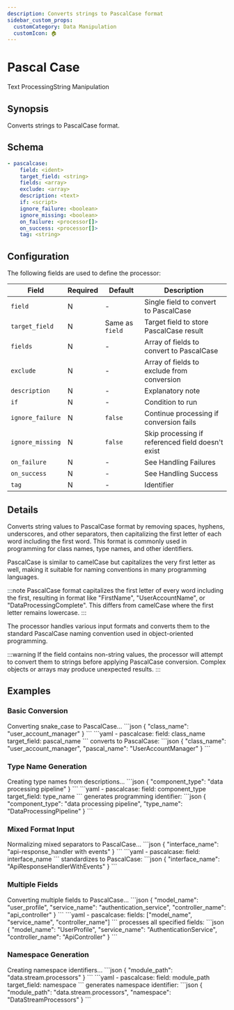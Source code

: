 ```yaml
---
description: Converts strings to PascalCase format
sidebar_custom_props:
  customCategory: Data Manipulation
  customIcon: 🏠
---
```


# Pascal Case

<span className="theme-doc-version-badge badge badge--primary">Text Processing</span><span className="theme-doc-version-badge badge badge--secondary">String Manipulation</span>

## Synopsis

Converts strings to PascalCase format.

## Schema

```yaml {2-3}
- pascalcase:
    field: <ident>
    target_field: <string>
    fields: <array>
    exclude: <array>
    description: <text>
    if: <script>
    ignore_failure: <boolean>
    ignore_missing: <boolean>
    on_failure: <processor[]>
    on_success: <processor[]>
    tag: <string>
```

## Configuration

The following fields are used to define the processor:

|Field|Required|Default|Description|
|---|---|---|---|
|`field`|N|-|Single field to convert to PascalCase|
|`target_field`|N|Same as `field`|Target field to store PascalCase result|
|`fields`|N|-|Array of fields to convert to PascalCase|
|`exclude`|N|-|Array of fields to exclude from conversion|
|`description`|N|-|Explanatory note|
|`if`|N|-|Condition to run|
|`ignore_failure`|N|`false`|Continue processing if conversion fails|
|`ignore_missing`|N|`false`|Skip processing if referenced field doesn't exist|
|`on_failure`|N|-|See <Topic id="handling-failures">Handling Failures</Topic>|
|`on_success`|N|-|See <Topic id="handling-success">Handling Success</Topic>|
|`tag`|N|-|Identifier|

## Details

Converts string values to PascalCase format by removing spaces, hyphens, underscores, and other separators, then capitalizing the first letter of each word including the first word. This format is commonly used in programming for class names, type names, and other identifiers.

PascalCase is similar to camelCase but capitalizes the very first letter as well, making it suitable for naming conventions in many programming languages.

:::note
PascalCase format capitalizes the first letter of every word including the first, resulting in format like "FirstName", "UserAccountName", or "DataProcessingComplete". This differs from camelCase where the first letter remains lowercase.
:::

The processor handles various input formats and converts them to the standard PascalCase naming convention used in object-oriented programming.

:::warning
If the field contains non-string values, the processor will attempt to convert them to strings before applying PascalCase conversion. Complex objects or arrays may produce unexpected results.
:::

## Examples

### Basic Conversion

<ExampleGrid>
  <CommentCol>
    Converting snake_case to PascalCase...
  </CommentCol>
  <CodeCol>
    ```json
    {
      "class_name": "user_account_manager"
    }
    ```
    ```yaml
    - pascalcase:
        field: class_name
        target_field: pascal_name
    ```
  </CodeCol>
  <CommentCol>
    converts to PascalCase:
  </CommentCol>
  <CodeCol>
    ```json
    {
      "class_name": "user_account_manager",
      "pascal_name": "UserAccountManager"
    }
    ```
  </CodeCol>
</ExampleGrid>

### Type Name Generation

<ExampleGrid>
  <CommentCol>
    Creating type names from descriptions...
  </CommentCol>
  <CodeCol>
    ```json
    {
      "component_type": "data processing pipeline"
    }
    ```
    ```yaml
    - pascalcase:
        field: component_type
        target_field: type_name
    ```
  </CodeCol>
  <CommentCol>
    generates programming identifier:
  </CommentCol>
  <CodeCol>
    ```json
    {
      "component_type": "data processing pipeline",
      "type_name": "DataProcessingPipeline"
    }
    ```
  </CodeCol>
</ExampleGrid>

### Mixed Format Input

<ExampleGrid>
  <CommentCol>
    Normalizing mixed separators to PascalCase...
  </CommentCol>
  <CodeCol>
    ```json
    {
      "interface_name": "api-response_handler with events"
    }
    ```
    ```yaml
    - pascalcase:
        field: interface_name
    ```
  </CodeCol>
  <CommentCol>
    standardizes to PascalCase:
  </CommentCol>
  <CodeCol>
    ```json
    {
      "interface_name": "ApiResponseHandlerWithEvents"
    }
    ```
  </CodeCol>
</ExampleGrid>

### Multiple Fields

<ExampleGrid>
  <CommentCol>
    Converting multiple fields to PascalCase...
  </CommentCol>
  <CodeCol>
    ```json
    {
      "model_name": "user_profile",
      "service_name": "authentication_service",
      "controller_name": "api_controller"
    }
    ```
    ```yaml
    - pascalcase:
        fields: ["model_name", "service_name", "controller_name"]
    ```
  </CodeCol>
  <CommentCol>
    processes all specified fields:
  </CommentCol>
  <CodeCol>
    ```json
    {
      "model_name": "UserProfile",
      "service_name": "AuthenticationService",
      "controller_name": "ApiController"
    }
    ```
  </CodeCol>
</ExampleGrid>

### Namespace Generation

<ExampleGrid>
  <CommentCol>
    Creating namespace identifiers...
  </CommentCol>
  <CodeCol>
    ```json
    {
      "module_path": "data.stream.processors"
    }
    ```
    ```yaml
    - pascalcase:
        field: module_path
        target_field: namespace
    ```
  </CodeCol>
  <CommentCol>
    generates namespace identifier:
  </CommentCol>
  <CodeCol>
    ```json
    {
      "module_path": "data.stream.processors",
      "namespace": "DataStreamProcessors"
    }
    ```
  </CodeCol>
</ExampleGrid>